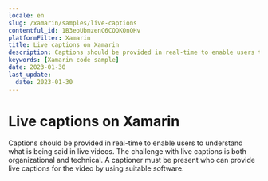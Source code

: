 ```yaml
---
locale: en
slug: /xamarin/samples/live-captions
contentful_id: 1B3eoUbmzenC6COQKOnQHv
platformFilter: Xamarin
title: Live captions on Xamarin
description: Captions should be provided in real-time to enable users to understand what is being said in live videos.
keywords: [Xamarin code sample]
date: 2023-01-30
last_update:
  date: 2023-01-30
---
```


# Live captions on Xamarin

Captions should be provided in real-time to enable users to understand what is being said in live videos. The challenge with live captions is both organizational and technical. A captioner must be present who can provide live captions for the video by using suitable software.

<CodeSample id="media-captions-live" locale="en" platform="xamarin"/>
